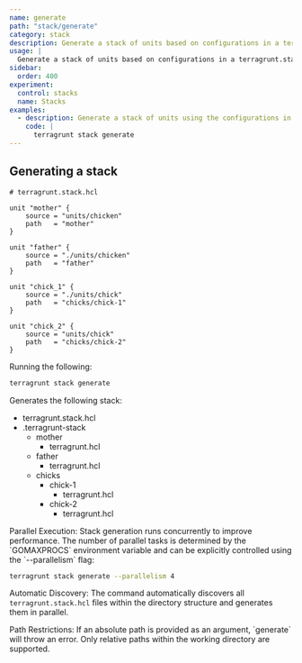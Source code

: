 ```yaml
---
name: generate
path: "stack/generate"
category: stack
description: Generate a stack of units based on configurations in a terragrunt.stack.hcl file.
usage: |
  Generate a stack of units based on configurations in a terragrunt.stack.hcl file.
sidebar:
  order: 400
experiment:
  control: stacks
  name: Stacks
examples:
  - description: Generate a stack of units using the configurations in a terragrunt.stack.hcl file.
    code: |
      terragrunt stack generate
---
```



## Generating a stack

```hcl
# terragrunt.stack.hcl

unit "mother" {
	source = "units/chicken"
	path   = "mother"
}

unit "father" {
	source = "./units/chicken"
	path   = "father"
}

unit "chick_1" {
	source = "./units/chick"
	path   = "chicks/chick-1"
}

unit "chick_2" {
	source = "units/chick"
	path   = "chicks/chick-2"
}
```

Running the following:

```bash
terragrunt stack generate
```

Generates the following stack:

<FileTree>

- terragrunt.stack.hcl
- .terragrunt-stack
  - mother
    - terragrunt.hcl
  - father
    - terragrunt.hcl
  - chicks
    - chick-1
      - terragrunt.hcl
    - chick-2
      - terragrunt.hcl

</FileTree>

<Aside type="note">
Parallel Execution: Stack generation runs concurrently to improve performance. The number of parallel tasks is determined by the `GOMAXPROCS` environment variable and can be explicitly controlled using the `--parallelism` flag:

```bash
terragrunt stack generate --parallelism 4
```

Automatic Discovery: The command automatically discovers all `terragrunt.stack.hcl` files within the directory structure and generates them in parallel.

</Aside>

<Aside type="caution">
Path Restrictions: If an absolute path is provided as an argument, `generate` will throw an error. Only relative paths within the working directory are supported.
</Aside>
